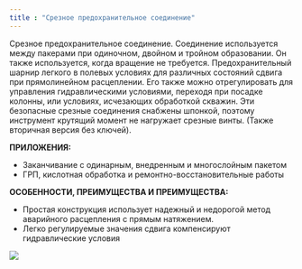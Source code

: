```yaml
---
title : "Срезное предохранительное соединение"
---
```


Срезное предохранительное соединение. Соединение используется между пакерами при одиночном, двойном и тройном образовании. Он также используется, когда вращение не требуется. Предохранительный шарнир легкого в полевых условиях для различных состояний сдвига при прямолинейном расцеплении. Его также можно отрегулировать для управления гидравлическими условиями, переходя при посадке колонны, или условиях, исчезающих обработкой скважин. Эти безопасные срезные соединения снабжены шпонкой, поэтому инструмент крутящий момент не нагружает срезные винты. (Также вторичная версия без ключей).

**ПРИЛОЖЕНИЯ:**

* Заканчивание с одинарным, внедренным и многослойным пакетом
* ГРП, кислотная обработка и ремонтно-восстановительные работы

**ОСОБЕННОСТИ, ПРЕИМУЩЕСТВА И ПРЕИМУЩЕСТВА:**

* Простая конструкция использует надежный и недорогой метод аварийного расцепления с прямым натяжением.
* Легко регулируемые значения сдвига компенсируют гидравлические условия

<img src="./shear-out-safety-joint.png" />